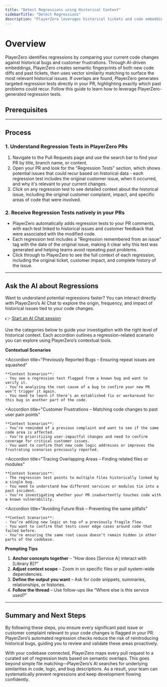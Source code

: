 ```yaml
---
title: "Detect Regressions using Historical Context"
sidebarTitle: "Detect Regressions"
description: "PlayerZero leverages historical tickets and code embeddings to automatically generate regression tests for your pull requests."
---
```



# Overview

PlayerZero identifies regressions by comparing your current code changes against historical bugs and customer frustrations. Through AI-driven embeddings, PlayerZero creates semantic fingerprints of both new code diffs and past tickets, then uses vector similarity matching to surface the most relevant historical issues. If overlaps are found, PlayerZero generates targeted regression tests directly in your PR, highlighting exactly which past problems could recur. Follow this guide to learn how to leverage PlayerZero-generated regression tests.

## Prerequisites

<SourceControlManagement/>

---

## Process

### 1. Understand Regression Tests in PlayerZero PRs

1. Navigate to the Pull Requests page and use the search bar to find your PR by title, branch name, or content.
2. Open your PR and look for the "Regression Tests" section, which shows potential issues that could recur based on historical data - each regression test includes the original customer issue, when it occurred, and why it's relevant to your current changes.
3. Click on any regression test to see detailed context about the historical issue, including the original customer complaint, impact, and specific areas of code that were involved.


### 2. Receive Regression Tests natively in your PRs

- PlayerZero automatically adds regression tests to your PR comments, with each test linked to historical issues and customer feedback that were associated with the modified code.
- Each regression test includes a "Regression remembered from an issue" tag with the date of the original issue, making it clear why this test was generated and helping teams avoid repeating past problems.
- Click through to PlayerZero to see the full context of each regression, including the original ticket, customer impact, and complete history of the issue.

---

## Ask the AI about Regressions

Want to understand potential regressions faster? You can interact directly with PlayerZero’s AI Chat to explore the origin, frequency, and impact of historical issues tied to your code changes.

👉 [Start an AI Chat session](https://app.playerzero.ai/chat)

Use the categories below to guide your investigation with the right level of historical context. Each accordion outlines a regression-related scenario you can explore using PlayerZero’s contextual tools.

**Contextual Scenarios**

<AccordionGroup>

  <Accordion 
    title="Previously Reported Bugs – Ensuring repeat issues are squashed"
  >
    **Context Scenarios**:
    - You see a regression test flagged from a known bug and want to verify it.
    - You’re analyzing the root cause of a bug to confirm your new PR won’t trigger it again.
    - You need to learn if there’s an established fix or workaround for this bug in another part of the code.
  </Accordion>

  <Accordion 
    title="Customer Frustrations – Matching code changes to past user pain points"
  >
    **Context Scenarios**:
    - You’re reminded of a previous complaint and want to see if the same code area is affected.
    - You’re prioritizing user-impactful changes and need to confirm coverage for critical customer issues.
    - You want to confirm that new code logic addresses or improves the frustrating scenarios previously reported.
  </Accordion>

  <Accordion 
    title="Tracing Overlapping Areas – Finding related files or modules"
  >
    **Context Scenarios**:
    - The regression test points to multiple files historically linked by a single bug.
    - You need to understand how different services or modules tie into a past incident.
    - You’re investigating whether your PR inadvertently touches code with a known vulnerability.
  </Accordion>

  <Accordion 
    title="Avoiding Future Risk – Preventing the same pitfalls"
  >
    **Context Scenarios**:
    - You’re adding new logic on top of a previously fragile flow.
    - You want to confirm that tests cover edge cases around code that failed before.
    - You’re ensuring the same root cause doesn’t remain hidden in other parts of the codebase.
  </Accordion>

</AccordionGroup>

**Prompting Tips**

1. **Anchor concepts together** – “How does [Service A] interact with [Library B]?”
2. **Adjust context scope** – Zoom in on specific files or pull system-wide dependencies.
3. **Define the output you want** – Ask for code snippets, summaries, relationships, or histories.
4. **Follow the thread** – Use follow-ups like “Where else is this service used?” 

---

## Summary and Next Steps

By following these steps, you ensure every significant past issue or customer complaint relevant to your code changes is flagged in your PR. PlayerZero’s automated regression checks reduce the risk of reintroducing historical bugs, guiding you to review and validate these areas proactively.

With your codebase connected, PlayerZero maps every pull request to a curated set of regression tests based on semantic overlaps. This goes beyond simple file matching—PlayerZero’s AI searches for underlying similarities in code, logic, and bug descriptions. As a result, your team can systematically prevent regressions and keep development flowing confidently.

